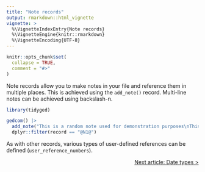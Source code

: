 ```yaml
---
title: "Note records"
output: rmarkdown::html_vignette
vignette: >
  %\VignetteIndexEntry{Note records}
  %\VignetteEngine{knitr::rmarkdown}
  %\VignetteEncoding{UTF-8}
---
```


```r
knitr::opts_chunk$set(
  collapse = TRUE,
  comment = "#>"
)
```

Note records allow you to make notes in your file and reference them in multiple places. This is achieved using the `add_note()` record. Multi-line notes can be achieved using backslash-n.

```r
library(tidyged)

gedcom() |> 
  add_note("This is a random note used for demonstration purposes\nThis is a new line.") |> 
  dplyr::filter(record == "@N1@")
```

As with other records, various types of user-defined references can be defined (`user_reference_numbers`).



<p style="text-align: right;"><a href="https://jl5000.github.io/tidyged/articles/dates.html">Next article: Date types ></a></p>
